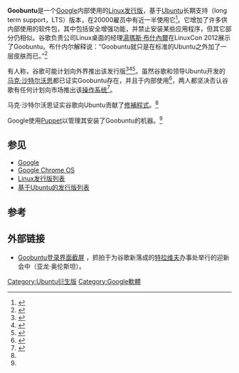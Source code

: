 {{noteTA
|G1=IT
}}
{{distinguish|Gobuntu|Google Chrome OS}}
'''Goobuntu'''是一个[[Google|Google]]内部使用的[[Linux发行版|Linux发行版]]，基于[[Ubuntu|Ubuntu]]长期支持（long term support，LTS）版本，在20000雇员中有近一半使用它<ref name="NYT10Jan09">{{cite news|url = http://www.nytimes.com/2009/01/11/business/11ubuntu.html?_r=2&th&emc=th|title = A Software Populist Who Doesn’t Do Windows|accessdate = 2009-02-22|last = Vance|first = Ashlee|authorlink = |date = January 2009|work = The New York Times|archive-date = 2018-12-24|archive-url = https://web.archive.org/web/20181224235835/https://www.nytimes.com/2009/01/11/business/11ubuntu.html?_r=2&th&emc=th%20|dead-url = no}}</ref>。它增加了许多供内部使用的软件包，其中包括安全增强功能，并禁止安装某些应用程序，但其它部分仍相似。谷歌负责公司Linux桌面的经理[[湯瑪斯·布什內爾|湯瑪斯·布什內爾]]在LinuxCon 2012展示了Goobuntu。布什内尔解释说：“Goobuntu就只是在标准的Ubuntu之外加了一层皮肤而已。”<ref name="Vaughan">{{cite web |last=Vaughan-Nichols |first=Steven J. |url=http://www.zdnet.com/the-truth-about-goobuntu-googles-in-house-desktop-ubuntu-linux-7000003462/ |title=The truth about Goobuntu: Google's in-house desktop Ubuntu Linux |publisher=ZDNet |date=2012-08-29 |accessdate=2012-09-04 |archive-date=2014-10-25 |archive-url=https://web.archive.org/web/20141025184241/http://www.zdnet.com/the-truth-about-goobuntu-googles-in-house-desktop-ubuntu-linux-7000003462/ |dead-url=no }}</ref>

有人称，谷歌可能计划向外界推出该发行版<ref>{{cite news|last1=King|first1=Ben|title=Google at work on Linux|url=http://www.theregister.co.uk/2006/01/31/google_goes_desktop_linux/|accessdate=2015-02-05|publisher=[[The_Register|The Register]]|date=2006-01-31|archive-date=2007-05-20|archive-url=https://web.archive.org/web/20070520033905/http://www.theregister.co.uk/2006/01/31/google_goes_desktop_linux/|dead-url=no}}</ref><ref>{{cite web|title=GoogleOS Scenarios|url=http://slashdot.org/story/06/11/22/1415221/googleos-scenarios|website=[[Slashdot|Slashdot]]|accessdate=2015-02-05|date=2006-11-22|archive-date=2020-08-07|archive-url=https://web.archive.org/web/20200807040015/https://slashdot.org/story/06/11/22/1415221/googleos-scenarios|dead-url=no}}</ref><ref>{{cite web|title=Google Working on Desktop Linux|url=http://slashdot.org/article.pl?sid=06/01/31/1519224|website=[[Slashdot|Slashdot]]|accessdate=2015-02-05|date=2006-01-31|archive-date=2009-07-12|archive-url=https://web.archive.org/web/20090712131327/http://slashdot.org/article.pl?sid=06%2F01%2F31%2F1519224|dead-url=no}}</ref>。虽然谷歌和领导Ubuntu开发的[[马克·沙特尔沃思|马克·沙特尔沃思]]都已证实Goobuntu存在，并且于内部使用<ref name="markshuttleworth1">{{cite web|last1=Shuttleworth|first1=Mark|authorlink1=马克·沙特尔沃思|title=Absolutely no truth to the rumour|url=http://www.markshuttleworth.com/archives/20|accessdate=2015-02-05|date=2006-02-13|archive-date=2015-12-08|archive-url=https://web.archive.org/web/20151208053458/http://www.markshuttleworth.com/archives/20|dead-url=no}}</ref>，两人都坚决否认谷歌有任何计划向市场推出该[[操作系统|操作系统]]<ref>{{cite news|publisher=[[Ars_Technica|Ars Technica]]|url=http://arstechnica.com/old/content/2006/01/6087.ars|title=Google denies plans to distribute OS based on Ubuntu|date=31 January 2006|first=Anders|last=Bylund|accessdate=2015-02-05|archive-date=2011-07-11|archive-url=https://web.archive.org/web/20110711041912/http://arstechnica.com/old/content/2006/01/6087.ars|dead-url=no}}</ref>。

马克·沙特尔沃思证实谷歌向Ubuntu贡献了[[修補程式|修補程式]]。<ref name="markshuttleworth1"/>

Google使用[[Puppet|Puppet]]以管理其安装了Goobuntu的机器。<ref name="Vaughan" />

== 参见 ==
{{Portal|自由软件}}
* [[Google|Google]]
* [[Google_Chrome_OS|Google Chrome OS]]
* [[Linux发行版列表|Linux发行版列表]]
* [[基于Ubuntu的发行版列表|基于Ubuntu的发行版列表]]

== 参考 ==
{{reflist|30em}}

== 外部链接 ==
* [http://www.flickr.com/photos/7747894@N05/530284454/ Goobuntu登录界面截屏] {{Wayback|url=http://www.flickr.com/photos/7747894@N05/530284454/ |date=20071012012233 }}，抓拍于为谷歌新落成的[[特拉维夫|特拉维夫]]办事处举行的迎新会中（亚龙·奥伦斯坦）。

{{Google公司}}
{{Ubuntu}}
{{Linux发行版}}

[[Category:Ubuntu衍生版|Category:Ubuntu衍生版]]
[[Category:Google軟體|Category:Google軟體]]
